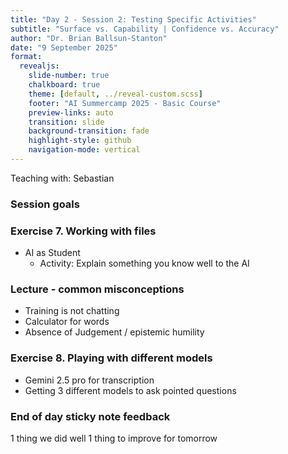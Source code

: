 ```yaml
---
title: "Day 2 - Session 2: Testing Specific Activities"
subtitle: "Surface vs. Capability | Confidence vs. Accuracy"
author: "Dr. Brian Ballsun-Stanton"
date: "9 September 2025"
format:
  revealjs:
    slide-number: true
    chalkboard: true
    theme: [default, ../reveal-custom.scss]
    footer: "AI Summercamp 2025 - Basic Course"
    preview-links: auto
    transition: slide
    background-transition: fade
    highlight-style: github
    navigation-mode: vertical
---
```

Teaching with:  Sebastian

### Session goals

### Exercise 7. Working with files

  * AI as Student  
    * Activity: Explain something you know well to the AI  

### Lecture - common misconceptions
* Training is not chatting
* Calculator for words
* Absence of Judgement / epistemic humility

### Exercise 8. Playing with different models

* Gemini 2.5 pro for transcription
* Getting 3 different models to ask pointed questions



### End of day sticky note feedback
1 thing we did well
1 thing to improve for tomorrow